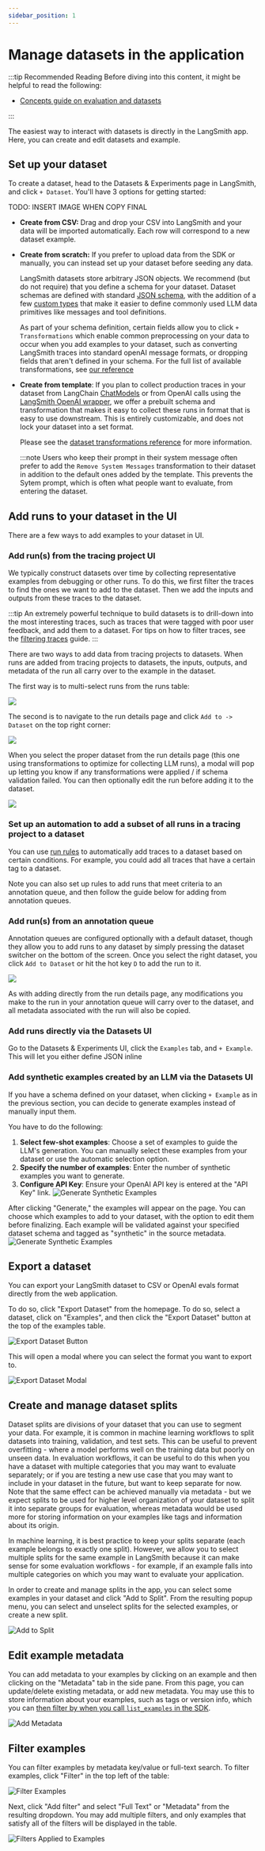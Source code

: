 ```yaml
---
sidebar_position: 1
---
```


# Manage datasets in the application

:::tip Recommended Reading
Before diving into this content, it might be helpful to read the following:

- [Concepts guide on evaluation and datasets](../../concepts#datasets-and-examples)

:::

The easiest way to interact with datasets is directly in the LangSmith app. Here, you can create and edit datasets and example.



## Set up your dataset 

To create a dataset, head to the Datasets & Experiments page in LangSmith, and click `+ Dataset`. You'll have 3 options for
getting started:

TODO: INSERT IMAGE WHEN COPY FINAL

* **Create from CSV:** Drag and drop your CSV into LangSmith and your data will be imported automatically. Each row will correspond to a new dataset example.
* **Create from scratch:** If you prefer to upload data from the SDK or manually, you can instead set up your dataset before seeding any data. 

   LangSmith datasets store arbitrary JSON objects. We recommend (but do not require) that you define a schema for your dataset.
   Dataset schemas are defined with standard [JSON schema](https://json-schema.org/), with the addition of a few [custom types](/reference/data_formats/dataset_json_types) 
   that make it easier to define commonly used LLM data primitives like messages and tool definitions.

   As part of your schema definition, certain fields allow you to click `+ Transformations` which enable common
   preprocessing on your data to occur when you add examples to your dataset, such as converting LangSmith traces 
   into standard openAI message formats, or dropping fields that aren't defined in your schema. For the full list 
   of available transformations, see [our reference](/reference/data_formats/dataset_transformations)

* **Create from template**: If you plan to collect production traces in your dataset from LangChain 
[ChatModels](https://python.langchain.com/api_reference/core/language_models/langchain_core.language_models.chat_models.BaseChatModel.html) 
or from OpenAI calls using the [LangSmith OpenAI wrapper](/observability/how_to_guides/tracing/annotate_code#wrap-the-openai-client), we offer a prebuilt schema and transformation that makes it easy to
collect these runs in format that is easy to use downstream. This is entirely customizable, and does not lock your dataset into a set format. 

   Please see the [dataset transformations reference](/reference/data_formats/dataset_transformations) for more information. 
   
   :::note
   Users who keep their prompt in their system message often prefer to add the `Remove System Messages` transformation to 
   their dataset in addition to the default ones added by the template. This prevents the Sytem prompt, which is often 
   what people want to evaluate, from entering the dataset. 


## Add runs to your dataset in the UI

There are a few ways to add examples to your dataset in UI. 

### Add run(s) from the tracing project UI
We typically construct datasets over time by collecting representative examples from debugging or other runs. To do this, we first filter the traces to find the ones we want to add to the dataset. Then we add the inputs and outputs from these traces to the dataset.

:::tip
An extremely powerful technique to build datasets is to drill-down into the most interesting traces, such as traces that were tagged with poor user feedback, and add them to a dataset.
For tips on how to filter traces, see the [filtering traces](../../../observability/how_to_guides/monitoring/filter_traces_in_application) guide.
:::

There are two ways to add data from tracing projects to datasets. When runs are added from tracing projects to 
datasets, the inputs, outputs, and metadata of the run all carry over to the example in the dataset.

The first way is to multi-select runs from the runs table:

![](./static/multiselect_add_to_dataset.png)

The second is to navigate to the run details page and click `Add to -> Dataset` on the top right corner:

![](./static/add_to..dataset.png)

When you select the proper dataset from the run details page (this one using transformations to optimize for collecting LLM runs), 
a modal will pop up letting you know if any transformations were applied / if schema validation failed. You can then optionally edit 
the run before adding it to the dataset. 

![](./static/confirmation.png)

### Set up an automation to add a subset of all runs in a tracing project to a dataset

You can use [run rules](../../../observability/how_to_guides/monitoring/rules) to automatically add traces to a dataset based on certain conditions. For example, you could add all traces that have a certain tag to a dataset.

Note you can also set up rules to add runs that meet criteria to an annotation queue, and then follow the guide below for adding from annotation queues.

### Add run(s) from an annotation queue

Annotation queues are configured optionally with a default dataset, though they allow you to add runs to any dataset 
by simply pressing the dataset switcher on the bottom of the screen. Once you select the right dataset, you click `Add to Dataset` 
or hit the hot key `D` to add the run to it. 

![](./static/add_to_dataset_from_aq.png)

As with adding directly from the run details page, any modifications you make to the run in your annotation queue will carry over to 
the dataset, and all metadata associated with the run will also be copied.

### Add runs directly via the Datasets UI

Go to the Datasets & Experiments UI, click the `Examples` tab, and `+ Example`. This will let you either define 
JSON inline

### Add synthetic examples created by an LLM via the Datasets UI

If you have a schema defined on your dataset, when clicking `+ Example` as in the previous section, you can decide to generate examples instead of manually input them. 

You have to do the following:

1. **Select few-shot examples**: Choose a set of examples to guide the LLM's generation. You can manually select these examples from your dataset or use the automatic selection option.
2. **Specify the number of examples**: Enter the number of synthetic examples you want to generate.
3. **Configure API Key**: Ensure your OpenAI API key is entered at the "API Key" link.
   ![Generate Synthetic Examples](./static/generate_synthetic_examples_create.png)

After clicking "Generate," the examples will appear on the page. You can choose which examples to add to your dataset, with the option to edit them before finalizing.
Each example will be validated against your specified dataset schema and tagged as "synthetic" in the source metadata.
![Generate Synthetic Examples](./static/generate_synthetic_examples_pane.png)


## Export a dataset

You can export your LangSmith dataset to CSV or OpenAI evals format directly from the web application.

To do so, click "Export Dataset" from the homepage.
To do so, select a dataset, click on "Examples", and then click the "Export Dataset" button at the top of the examples table.

![Export Dataset Button](./static/export-dataset-button.png)

This will open a modal where you can select the format you want to export to.

![Export Dataset Modal](./static/export-dataset-modal.png)

## Create and manage dataset splits

Dataset splits are divisions of your dataset that you can use to segment your data. For example, it is common
in machine learning workflows to split datasets into training, validation, and test sets. This can be useful
to prevent overfitting - where a model performs well on the training data but poorly on unseen data. In evaluation
workflows, it can be useful to do this when you have a dataset with multiple categories that you may want to evaluate
separately; or if you are testing a new use case that you may want to include in your dataset in the future, but want
to keep separate for now. Note that the same effect can be achieved manually via metadata - but we expect splits
to be used for higher level organization of your dataset to split it into separate groups for evaluation, whereas
metadata would be used more for storing information on your examples like tags and information about its origin.

In machine learning, it is best practice to keep your splits separate (each example belongs to exactly one split).
However, we allow you to select multiple splits for the same example in LangSmith because it can make sense for
some evaluation workflows - for example, if an example falls into multiple categories on which you may want to
evaluate your application.

In order to create and manage splits in the app, you can select some examples in your dataset and click "Add to Split". From the resulting popup menu,
you can select and unselect splits for the selected examples, or create a new split.

![Add to Split](./static/add_to_split2.png)

## Edit example metadata

You can add metadata to your examples by clicking on an example and then clicking on the "Metadata" tab in the side pane.
From this page, you can update/delete existing metadata, or add new metadata. You may use this to store information about
your examples, such as tags or version info, which you can [then filter by when you call `list_examples` in the SDK](./manage_datasets_programmatically#list-examples-by-metadata).

![Add Metadata](./static/add_metadata.png)

## Filter examples

You can filter examples by metadata key/value or full-text search. To filter examples, click "Filter" in the top left of the table:

![Filter Examples](./static/filter_examples.png)

Next, click "Add filter" and select "Full Text" or "Metadata" from the resulting dropdown. You may add multiple filters, and only examples that satisfy all of the
filters will be displayed in the table.

![Filters Applied to Examples](./static/filters_applied.png)
